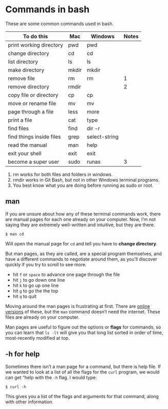 # Commands in bash

These are some common commands used in bash.

| To do this               | Mac   | Windows       | Notes |
|--------------------------|-------|---------------|-------|
| print working directory  | pwd   | pwd           |       |
| change directory         | cd    | cd            |       |
| list directory           | ls    | ls            |       |
| make directory           | mkdir | mkdir         |       |
| remove file              | rm    | rm            | 1     |
| remove directory         | rmdir |               | 2     |
| copy file or directory   | cp    | cp            |       |
| move or rename file      | mv    | mv            |       |
| page through a file      | less  | more          |       |
| print a file             | cat   | type          |       |
| find files               | find  | dir -r        |       |
| find things inside files | grep  | select-string |       |
| read the manual          | man   | help          |       |
| exit your shell          | exit  | exit          |       |
| become a super user      | sudo  | runas         | 3     |

1. rm works for both files and folders in windows.
2. rmdir works in Git Bash, but not in other Windows terminal programs.
3. You best know what you are doing before running as sudo or root.

## man

If you are unsure about how any of these terminal commands work, there are manual pages for each one already on your computer. Now, I'm not saying they are extremely well-written and intuitive, but they are there.

`$ man cd`

Will open the manual page for `cd` and tell you have to **change directory**.

But man pages, as they are called, are a special program themselves, and have a different commands to negotiate around them, as you'll discover quickly if you try to scroll to see more.

* hit `f` or `space` to advance one page through the file
* hit `j` to go down one line
* hit `k` to go up one line
* hit `g` to go the the top
* hit `q` to quit

Moving around the man pages is frustrating at first. There are [online versions](http://man.cx/) of these, but the `man` command doesn't need the internet. These files are already on your computer.

Man pages are useful to figure out the options or **flags** for commands, so you can learn that `ls -lt` will give you that long list sorted in order of time, most-recently modified at top.

## -h for help

Sometimes there isn't a man page for a command, but there is help file. If we wanted to look at a list of all the flags for the `curl` program, we would can get "help with the `-h` flag. I would type:

`$ curl -h`

This gives you a list of the flags and arguments for that command, along with other information.
